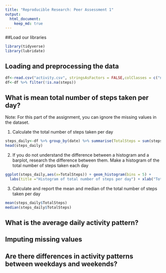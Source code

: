 ```yaml
---
title: "Reproducible Research: Peer Assessment 1"
output: 
  html_document:
    keep_md: true
---
```



##Load our libraries

```r
library(tidyverse)
library(lubridate)
```

## Loading and preprocessing the data

```r
df<-read.csv("activity.csv", stringsAsFactors = FALSE,colClasses = c("numeric","Date","integer"), na.strings = "NA")
df<-df %>% filter(!is.na(steps)) 
```


## What is mean total number of steps taken per day?
Note: For this part of the assignment, you can ignore the missing values in the dataset.

1. Calculate the total number of steps taken per day
```r
steps_daily<-df %>% group_by(date) %>% summarise(TotalSteps = sum(steps)) %>% ungroup()
head(steps_daily)
```

2. If you do not understand the difference between a histogram and a barplot, research the difference between them. Make a histogram of the total number of steps taken each day

```r
ggplot(steps_daily,aes(x=TotalSteps)) + geom_histogram(bins = 5) + 
  labs(title ="Histogram of total number of steps per day") + xlab("Total number of steps in a day")
```


3. Calculate and report the mean and median of the total number of steps taken per day

```r
mean(steps_daily$TotalSteps)
median(steps_daily$TotalSteps)
```


## What is the average daily activity pattern?



## Imputing missing values



## Are there differences in activity patterns between weekdays and weekends?
